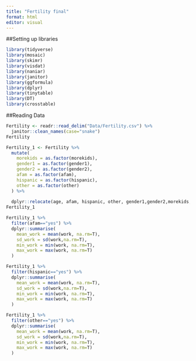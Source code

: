 ```yaml
---
title: "Fertility final"
format: html
editor: visual
---
```


##Setting up libraries

```r
library(tidyverse)
library(mosaic)
library(skimr)
library(visdat)
library(naniar)
library(janitor)
library(ggformula)
library(dplyr)
library(tinytable)
library(DT)
library(crosstable)
```

##Reading Data

```r
Fertility <- readr::read_delim("Data/Fertility.csv") %>% 
  janitor::clean_names(case="snake")
Fertility
```


```r
Fertility_1 <- Fertility %>%
  mutate(
    morekids = as.factor(morekids),
    gender1 = as.factor(gender1),
    gender2 = as.factor(gender2),
    afam = as.factor(afam),
    hispanic = as.factor(hispanic),
    other = as.factor(other)
  ) %>%
 
  dplyr::relocate(age, afam, hispanic, other, gender1,gender2,morekids, .after= rownames)
Fertility_1
```
```r
Fertility_1 %>%
  filter(afam=="yes") %>% 
  dplyr::summarise(
    mean_work = mean(work, na.rm=T),
    sd_work = sd(work,na.rm=T),
    min_work = min(work, na.rm=T),
    max_work = max(work, na.rm=T)
  )
```
```r
Fertility_1 %>%
  filter(hispanic=="yes") %>% 
  dplyr::summarise(
    mean_work = mean(work, na.rm=T),
    sd_work = sd(work,na.rm=T),
    min_work = min(work, na.rm=T),
    max_work = max(work, na.rm=T)
  )
```
```r
Fertility_1 %>%
  filter(other=="yes") %>% 
  dplyr::summarise(
    mean_work = mean(work, na.rm=T),
    sd_work = sd(work,na.rm=T),
    min_work = min(work, na.rm=T),
    max_work = max(work, na.rm=T)
  )
```